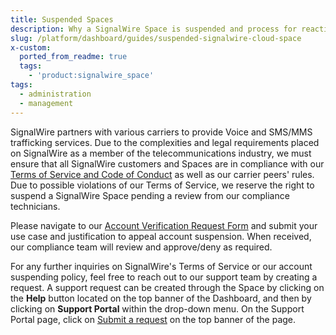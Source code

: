 ```yaml
---
title: Suspended Spaces
description: Why a SignalWire Space is suspended and process for reactivating.
slug: /platform/dashboard/guides/suspended-signalwire-cloud-space
x-custom:
  ported_from_readme: true
  tags:
    - 'product:signalwire_space'
tags:
  - administration
  - management
---
```


SignalWire partners with various carriers to provide Voice and SMS/MMS trafficking services. 
Due to the complexities and legal requirements placed on SignalWire as a member of the telecommunications industry, 
we must ensure that all SignalWire customers and Spaces are in compliance with our 
[Terms of Service and Code of Conduct](https://signalwire.com/legal/signalwire-cloud-agreement)
as well as our carrier peers' rules. 
Due to possible violations of our Terms of Service, we reserve the right to suspend a SignalWire Space pending a review from our compliance technicians.

Please navigate to our [Account Verification Request Form](https://support.signalwire.com/hc/en-us/requests/new?ticket_form_id=15773254778779) 
and submit your use case and justification to appeal account suspension. 
When received, our compliance team will review and approve/deny as required.

For any further inquiries on SignalWire's Terms of Service or our account suspending policy, 
feel free to reach out to our support team by creating a request. 
A support request can be created through the Space by clicking on the **Help** button located on the top banner of the Dashboard, 
and then by clicking on <b>Support Portal</b> within the drop-down menu. 
On the Support Portal page, click on [Submit a request](https://support.signalwire.com/hc/en-us/requests/new) 
on the top banner of the page.
